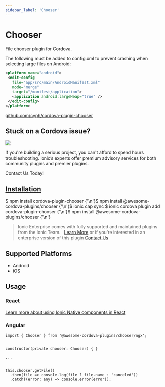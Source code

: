 ```yaml
---
sidebar_label: 'Chooser'
---
```



# Chooser

File chooser plugin for Cordova.

The following must be added to config.xml to prevent crashing when selecting large files on Android:

```xml
<platform name="android">
 <edit-config
   file="app/src/main/AndroidManifest.xml"
   mode="merge"
   target="/manifest/application">
   <application android:largeHeap="true" />
 </edit-config>
</platform>
```

<p>
  <a href="https://github.com/cyph/cordova-plugin-chooser" target="_blank" rel="noopener" className="git-link">github.com/cyph/cordova-plugin-chooser</a>
</p>

<h2>Stuck on a Cordova issue?</h2>
<DocsCard
  className="cordova-ee-card"
  header="Don't waste precious time on plugin issues."
  href="https://ionicframework.com/sales?product_of_interest=Ionic%20Native"
>
  <div>
    <img src="/docs/icons/native-cordova-bot.png" className="cordova-ee-img" />
    <p>If you're building a serious project, you can't afford to spend hours troubleshooting. Ionic’s experts offer premium advisory services for both community plugins and premier plugins.</p>
    <DocsButton className="native-ee-detail">Contact Us Today!</DocsButton>
  </div>
</DocsCard>

<h2 id="installation">
  <a href="#installation">Installation</a>
</h2>
<Tabs
  groupId="runtime"
  defaultValue="Capacitor"
  values={[
    { value: 'Capacitor', label: 'Capacitor' },
    { value: 'Cordova', label: 'Cordova' },
    { value: 'Enterprise', label: 'Enterprise' },
  ]}
>
  <TabItem value="Capacitor">
    <CodeBlock className="language-shell">
      $ npm install cordova-plugin-chooser {'\n'}$ npm install @awesome-cordova-plugins/chooser {'\n'}$ ionic cap sync
    </CodeBlock>
  </TabItem>
  <TabItem value="Cordova">
    <CodeBlock className="language-shell">
      $ ionic cordova plugin add cordova-plugin-chooser {'\n'}$ npm install @awesome-cordova-plugins/chooser {'\n'}
    </CodeBlock>
  </TabItem>
  <TabItem value="Enterprise">
    <blockquote>
      Ionic Enterprise comes with fully supported and maintained plugins from the Ionic Team. &nbsp;
      <a className="btn" href="https://ionic.io/docs/premier-plugins">Learn More</a> or if you're interested in an enterprise version of this plugin <a className="btn" href="https://ionicframework.com/sales?product_of_interest=Ionic%20Enterprise%20Engine">Contact Us</a>
    </blockquote>
  </TabItem>
</Tabs>

## Supported Platforms

- Android
- iOS

## Usage

### React

[Learn more about using Ionic Native components in React](../native-community.mdx#react)

### Angular

```tsx
import { Chooser } from '@awesome-cordova-plugins/chooser/ngx';


constructor(private chooser: Chooser) { }

...


this.chooser.getFile()
  .then(file => console.log(file ? file.name : 'canceled'))
  .catch((error: any) => console.error(error));

```
